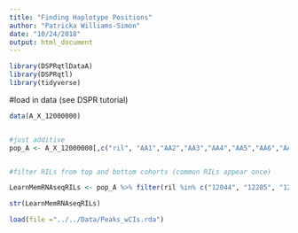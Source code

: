 ```yaml
---
title: "Finding Haplotype Positions"
author: "Patricka Williams-Simon"
date: "10/24/2018"
output: html_document
---
```


```r
library(DSPRqtlDataA)
library(DSPRqtl)
library(tidyverse)
```

#load in data (see DSPR tutorial) 

```r
data(A_X_12000000)


#just additive
pop_A <- A_X_12000000[,c("ril", "AA1","AA2","AA3","AA4","AA5","AA6","AA7","AA8")]


#filter RILs from top and bottom cohorts (common RILs appear once)

LearnMemRNAseqRILs <- pop_A %>% filter(ril %in% c("12044", "12285", "12138", "11189", "12022", "12084", "12324","11065", "12359", "11146", "11144", "11006", "11122", "11023", "12030", "12383", "11038", "11133", "11186", "12018", "12039", "12074", "11184", "11122", "12071", "11023" ))

str(LearnMemRNAseqRILs)

load(file ="../../Data/Peaks_wCIs.rda")

```

